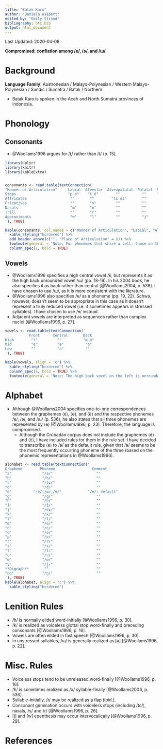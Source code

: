 ```yaml
---
title: "Batak Karo"
author: "Daniela Wiepert"
edited by: "Emily Strand"
bibliography: btx.bib
output: html_document
---
```


Last Updated: 2020-04-08

**Compromised: conflation among /e/, /ɘ/, and /ɯ/**

# Background

**Language Family**: Austronesian / Malayo-Polynesian / Western Malayo-Polynesian / Sundic / Sumatra / Batak / Northern

* Batak Karo is spoken in the Aceh and North Sumatra provinces of Indonesia.

# Phonology

## Consonants

* @Woollams1996 argues for /t̪/ rather than /t/ (p. 15).

```r

library(dplyr)
library(knitr)
library(kableExtra)


consonants <- read.table(textConnection('
"Manner of Articulation"     Labial  Alveolar  Alveopalatal  Palatal  Velar  Glottal
Stops                        "p b"    "t d"        ""          ""     "k ɡ"    ""
Affricates                    ""       ""        "tɕ dʑ"       ""      ""      ""
Fricatives                    ""       "s"         ""          ""      ""      "h"
Nasals                        "m"      "n"         ""          ""      "ŋ"     ""
Trill                         ""       "r"         ""          ""      ""      ""
Approximants                  "w"      "l"         ""          "j"     ""      ""
'), TRUE)

kable(consonants, col.names = c("Manner of Articulation", "Labial", "Alveolar", "Alveopalatal", "Palatal", "Velar", "Glottal"), align = 'c') %>%
  kable_styling("bordered") %>%
  add_header_above(c("", "Place of Articulation" = 6)) %>%
  footnote(general = "Note: For phonemes that share a cell, those on the left are voiceless and those on the right are voiced.", general_title = "") %>%
  column_spec(1, bold = TRUE)
```

## Vowels

* @Woollams1996 specifies a high central vowel /ɨ/, but represents it as the high back unrounded vowel /ɯ/ (pp. 18-19). In his 2004 book, he also specifies it as back rather than central [@Woollams2004, p. 536]. I have chosen to use /ɯ/, as it is more consistent with the literature.
* @Woollams1996 also specifies /ə/ as a phoneme (pp. 19, 22). Schwa, however, doesn't seem to be appropriate in this case as it doesn't represent a truly reduced vowel (i.e. it sometimes appears in stressed syllables). I have chosen to use /ɘ/ instead.
* Adjacent vowels are interpreted as sequences rather than complex nuclei [@Woollams1996, p. 27].

```r

vowels <- read.table(textConnection('
           Front      Central       Back
High        "i"         ""          "ɯ u"
Mid         "e"         "ɘ"          "o"
Low         ""          "a"          ""
'), TRUE)

kable(vowels, align = 'c') %>%
  kable_styling("bordered") %>%
  column_spec(1, bold = TRUE) %>%
  footnote(general = "Note: The high back vowel on the left is unrounded and the one on the right is rounded.", general_title = "")
```

# Alphabet

* Although @Woollams2004 specifies one-to-one correspondences between the graphemes ⟨é⟩, ⟨e⟩, and ⟨ë⟩ and the respective phonemes /e/, /ɘ/, and /ɯ/ (p. 536), he also states that all three phonemes are represented by ⟨e⟩ [@Woollams1996, p. 23]. Therefore, the language is compromised.
    - Although the Crúbadán corpus does not include the graphemes ⟨é⟩ and ⟨ë⟩, I have included rules for them in the rule set. I have decided to transcribe ⟨e⟩ to /ɘ/ as the default rule, given that /ɘ/ seems to be the most frequently occurring phoneme of the three (based on the phonemic representations in @Woollams1996).

```r

alphabet <- read.table(textConnection('
Grapheme        Phoneme                 Comment
"a"              "/a/"                    ""
"b"              "/b/"                    ""
"c"              "/tɕ/"                   ""
"d"              "/d/"                    ""
"e"          "/e/,/ɯ/,/ɘ/"            "/ɘ/: default"
"g"              "/ɡ/"                    ""
"h"              "/h/"                    ""
"i"              "/i/"                    ""
"j"              "/dʑ/"                   ""
"k"              "/k/"                    ""
"l"              "/l/"                    ""
"m"              "/m/"                    ""
"n"              "/n/"                    ""
"o"              "/o/"                    ""
"p"              "/p/"                    ""
"r"              "/r/"                    ""
"s"              "/s/"                    ""
"t"              "/t/"                    ""
"u"              "/u/"                    ""
"w"              "/w/"                    ""
"y"              "/j/"                    ""
**Digraph**       ""                      ""
"ng"             "/ŋ/"                    ""
'), TRUE)
kable(alphabet, align = "c") %>%
  kable_styling("bordered")
```

# Lenition Rules

* /h/ is normally elided word-initially [@Woollams1996, p. 30].
* /k/ is realized as voiceless glottal stop word-finally and preceding consonants [@Woollams1996, p. 16].
* Vowels are often elided in fast speech [@Woollams1996, p. 30].
* In unstressed syllables, /ɯ/ is generally realized as [ə] [@Woollams1996, p. 22].

# Misc. Rules

* Voiceless stops tend to be unreleased word-finally [@Woollams1996, p. 16].
* /h/ is sometimes realized as /x/ syllable-finally [@Woollams2004, p. 536].
* Syllable-initially, /r/ may be realized as a flap (ibid.).
* Consonant gemination occurs with voiceless stops (including /tɕ/), nasals, /s/ and /r/ [@Woollams1996, p. 26].
* [j] and [w] epenthesis may occur intervocalically [@Woollams1996, p. 29].

# References
